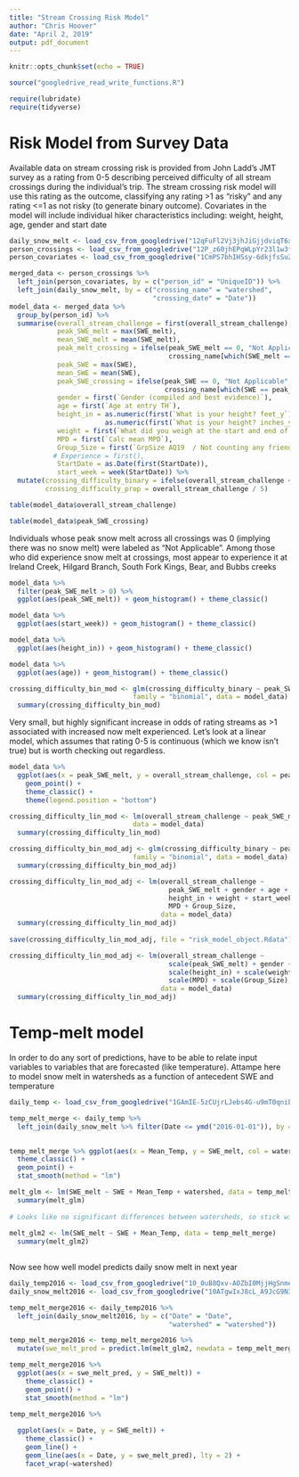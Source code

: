 ```yaml
---
title: "Stream Crossing Risk Model"
author: "Chris Hoover"
date: "April 2, 2019"
output: pdf_document
---
```


```r
knitr::opts_chunk$set(echo = TRUE)

source("googledrive_read_write_functions.R")

require(lubridate)
require(tidyverse)
```

# Risk Model from Survey Data  
Available data on stream crossing risk is provided from John Ladd's JMT survey as a rating from 0-5 describing perceived difficulty of all stream crossings during the individual's trip. The stream crossing risk model will use this rating as the outcome, classifying any rating >1 as "risky" and any rating <=1 as not risky (to generate binary outcome). Covariates in the model will include individual hiker characteristics including: weight, height, age, gender and start date 

```r
daily_snow_melt <- load_csv_from_googledrive("12qFuFl2Vj3jhJiGjjdviqT6xKw3oprZn")
person_crossings <- load_csv_from_googledrive("12P_z60jhEPqWLpYr23l1w3fFZlMAzSbh")
person_covariates <- load_csv_from_googledrive("1CmPS7bhIHSsy-6dkjfsSuZmYoYXcGOe8")

merged_data <- person_crossings %>% 
  left_join(person_covariates, by = c("person_id" = "UniqueID")) %>% 
  left_join(daily_snow_melt, by = c("crossing_name" = "watershed",
                                    "crossing_date" = "Date")) 
model_data <- merged_data %>% 
  group_by(person_id) %>% 
  summarise(overall_stream_challenge = first(overall_stream_challenge),
            peak_SWE_melt = max(SWE_melt),
            mean_SWE_melt = mean(SWE_melt),
            peak_melt_crossing = ifelse(peak_SWE_melt == 0, "Not Applicable", 
                                        crossing_name[which(SWE_melt == peak_SWE_melt)]),
            peak_SWE = max(SWE),
            mean_SWE = mean(SWE),
            peak_SWE_crossing = ifelse(peak_SWE == 0, "Not Applicable", 
                                       crossing_name[which(SWE == peak_SWE)]),
            gender = first(`Gender (compiled and best evidence)`),
            age = first(`Age at entry TH`),
            height_in = as.numeric(first(`What is your height? feet_y`))*12 + 
                        as.numeric(first(`What is your height? inches_y`)),
            weight = first(`What did you weigh at the start and end of your hike? (Estimates are acceptable.) Starting body weight`),
            MPD = first(`Calc mean MPD`),
            Group_Size = first(`GrpSize AQ19  / Not counting any friends you first met on your hike, what was your group size when at its largest.`),
           # Experience = first(),
            StartDate = as.Date(first(StartDate)),
            start_week = week(StartDate)) %>% 
  mutate(crossing_difficulty_binary = ifelse(overall_stream_challenge <= 1, 0, 1),
         crossing_difficulty_prop = overall_stream_challenge / 5)
```

```r
table(model_data$overall_stream_challenge)

table(model_data$peak_SWE_crossing)
```

Individuals whose peak snow melt across all crossings was 0 (implying there was no snow melt) were labeled as "Not Applicable". Among those who did experience snow melt at crossings, most appear to experience it at Ireland Creek, Hilgard Branch, South Fork Kings, Bear, and Bubbs creeks

```r
model_data %>% 
  filter(peak_SWE_melt > 0) %>% 
  ggplot(aes(peak_SWE_melt)) + geom_histogram() + theme_classic()

model_data %>% 
  ggplot(aes(start_week)) + geom_histogram() + theme_classic() 

model_data %>% 
  ggplot(aes(height_in)) + geom_histogram() + theme_classic() 

model_data %>% 
  ggplot(aes(age)) + geom_histogram() + theme_classic() 

```


```r
crossing_difficulty_bin_mod <- glm(crossing_difficulty_binary ~ peak_SWE_melt,
                               family = "binomial", data = model_data)
  summary(crossing_difficulty_bin_mod)
```

Very small, but highly significant increase in odds of rating streams as >1 associated with increased now melt experienced. Let's look at a linear model, which assumes that rating 0-5 is continuous (which we know isn't true) but is worth checking out regardless.

```r
model_data %>% 
  ggplot(aes(x = peak_SWE_melt, y = overall_stream_challenge, col = peak_melt_crossing)) +
    geom_point() +
    theme_classic() +
    theme(legend.position = "bottom")

crossing_difficulty_lin_mod <- lm(overall_stream_challenge ~ peak_SWE_melt,
                               data = model_data)
  summary(crossing_difficulty_lin_mod)

```

```r
crossing_difficulty_bin_mod_adj <- glm(crossing_difficulty_binary ~ peak_SWE_melt + gender + age + height_in + weight + start_week,
                               family = "binomial", data = model_data)
  summary(crossing_difficulty_bin_mod_adj)
```

```r
crossing_difficulty_lin_mod_adj <- lm(overall_stream_challenge ~ 
                                        peak_SWE_melt + gender + age + 
                                        height_in + weight + start_week + 
                                        MPD + Group_Size,
                                      data = model_data)
  summary(crossing_difficulty_lin_mod_adj)
  
save(crossing_difficulty_lin_mod_adj, file = "risk_model_object.Rdata")  
```

```r
crossing_difficulty_lin_mod_adj <- lm(overall_stream_challenge ~ 
                                        scale(peak_SWE_melt) + gender + scale(age) + 
                                        scale(height_in) + scale(weight) + scale(start_week) + 
                                        scale(MPD) + scale(Group_Size),
                                      data = model_data)
  summary(crossing_difficulty_lin_mod_adj)
```

# Temp-melt model  
In order to do any sort of predictions, have to be able to relate input variables to variables that are forecasted (like temperature). Attampe here to model snow melt in watersheds as a function of antecedent SWE and temperature  

```r
daily_temp <- load_csv_from_googledrive("1GAmIE-5zCUjrLJebs4G-u9mT0qniL6B4")

temp_melt_merge <- daily_temp %>% 
  left_join(daily_snow_melt %>% filter(Date <= ymd("2016-01-01")), by = c("Date" = "Date",
                                                                          "watershed" = "watershed"))

temp_melt_merge %>% ggplot(aes(x = Mean_Temp, y = SWE_melt, col = watershed)) +
  theme_classic() +
  geom_point() +
  stat_smooth(method = "lm")

melt_glm <- lm(SWE_melt ~ SWE + Mean_Temp + watershed, data = temp_melt_merge)
  summary(melt_glm)
  
# Looks like no significant differences between watersheds, so stick with simpler GLM
  
melt_glm2 <- lm(SWE_melt ~ SWE + Mean_Temp, data = temp_melt_merge)
  summary(melt_glm2)
  
```

Now see how well model predicts daily snow melt in next year  

```r
daily_temp2016 <- load_csv_from_googledrive("10_0uB8Qxv-AOZbI0MjjHgSnmeP7397D2")
daily_snow_melt2016 <- load_csv_from_googledrive("10ATgwIxJ8cL_A9JcG9N3YajH8E4E087y")

temp_melt_merge2016 <- daily_temp2016 %>% 
  left_join(daily_snow_melt2016, by = c("Date" = "Date",
                                        "watershed" = "watershed"))

temp_melt_merge2016 <- temp_melt_merge2016 %>% 
  mutate(swe_melt_pred = predict.lm(melt_glm2, newdata = temp_melt_merge2016))

temp_melt_merge2016 %>% 
  ggplot(aes(x = swe_melt_pred, y = SWE_melt)) +
    theme_classic() + 
    geom_point() +
    stat_smooth(method = "lm")

temp_melt_merge2016 %>% 
  
  ggplot(aes(x = Date, y = SWE_melt)) + 
    theme_classic() +
    geom_line() +
    geom_line(aes(x = Date, y = swe_melt_pred), lty = 2) +
    facet_wrap(~watershed)
```

